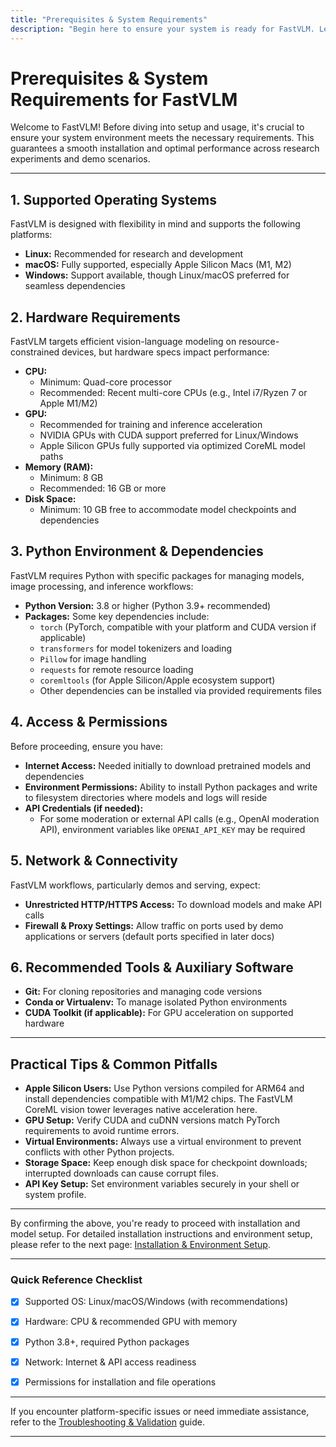 ```yaml
---
title: "Prerequisites & System Requirements"
description: "Begin here to ensure your system is ready for FastVLM. Learn about supported operating systems, recommended hardware (CPU/GPU/Apple Silicon), Python version dependencies, and required tools for both research and demo workflows."
---
```


# Prerequisites & System Requirements for FastVLM

Welcome to FastVLM! Before diving into setup and usage, it's crucial to ensure your system environment meets the necessary requirements. This guarantees a smooth installation and optimal performance across research experiments and demo scenarios.

---

## 1. Supported Operating Systems

FastVLM is designed with flexibility in mind and supports the following platforms:

- **Linux:** Recommended for research and development
- **macOS:** Fully supported, especially Apple Silicon Macs (M1, M2)
- **Windows:** Support available, though Linux/macOS preferred for seamless dependencies


## 2. Hardware Requirements

FastVLM targets efficient vision-language modeling on resource-constrained devices, but hardware specs impact performance:

- **CPU:**
  - Minimum: Quad-core processor
  - Recommended: Recent multi-core CPUs (e.g., Intel i7/Ryzen 7 or Apple M1/M2)
- **GPU:**
  - Recommended for training and inference acceleration
  - NVIDIA GPUs with CUDA support preferred for Linux/Windows
  - Apple Silicon GPUs fully supported via optimized CoreML model paths
- **Memory (RAM):**
  - Minimum: 8 GB
  - Recommended: 16 GB or more
- **Disk Space:**
  - Minimum: 10 GB free to accommodate model checkpoints and dependencies


## 3. Python Environment & Dependencies

FastVLM requires Python with specific packages for managing models, image processing, and inference workflows:

- **Python Version:** 3.8 or higher (Python 3.9+ recommended)
- **Packages:** Some key dependencies include:
  - `torch` (PyTorch, compatible with your platform and CUDA version if applicable)
  - `transformers` for model tokenizers and loading
  - `Pillow` for image handling
  - `requests` for remote resource loading
  - `coremltools` (for Apple Silicon/Apple ecosystem support)
  - Other dependencies can be installed via provided requirements files


## 4. Access & Permissions

Before proceeding, ensure you have:

- **Internet Access:** Needed initially to download pretrained models and dependencies
- **Environment Permissions:** Ability to install Python packages and write to filesystem directories where models and logs will reside
- **API Credentials (if needed):**
  - For some moderation or external API calls (e.g., OpenAI moderation API), environment variables like `OPENAI_API_KEY` may be required


## 5. Network & Connectivity

FastVLM workflows, particularly demos and serving, expect:

- **Unrestricted HTTP/HTTPS Access:** To download models and make API calls
- **Firewall & Proxy Settings:** Allow traffic on ports used by demo applications or servers (default ports specified in later docs)


## 6. Recommended Tools & Auxiliary Software

- **Git:** For cloning repositories and managing code versions
- **Conda or Virtualenv:** To manage isolated Python environments
- **CUDA Toolkit (if applicable):** For GPU acceleration on supported hardware


---

## Practical Tips & Common Pitfalls

- **Apple Silicon Users:** Use Python versions compiled for ARM64 and install dependencies compatible with M1/M2 chips. The FastVLM CoreML vision tower leverages native acceleration here.
- **GPU Setup:** Verify CUDA and cuDNN versions match PyTorch requirements to avoid runtime errors.
- **Virtual Environments:** Always use a virtual environment to prevent conflicts with other Python projects.
- **Storage Space:** Keep enough disk space for checkpoint downloads; interrupted downloads can cause corrupt files.
- **API Key Setup:** Set environment variables securely in your shell or system profile.


---

By confirming the above, you're ready to proceed with installation and model setup. For detailed installation instructions and environment setup, please refer to the next page: [Installation & Environment Setup](/getting-started/setup-local-inference/installation).


---

### Quick Reference Checklist

- [x] Supported OS: Linux/macOS/Windows (with recommendations)
- [x] Hardware: CPU & recommended GPU with memory
- [x] Python 3.8+, required Python packages
- [x] Network: Internet & API access readiness
- [x] Permissions for installation and file operations


---

If you encounter platform-specific issues or need immediate assistance, refer to the [Troubleshooting & Validation](/getting-started/setup-local-inference/troubleshooting-validation) guide.



---